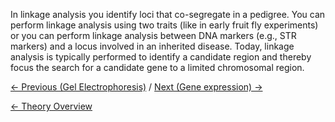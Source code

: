 In linkage analysis you identify loci that co-segregate in a pedigree. You can perform linkage analysis using two traits (like in early fruit fly experiments) or you can perform linkage analysis between DNA markers (e.g., STR markers) and a locus involved in an inherited disease. Today, linkage analysis is typically performed to identify a candidate region and thereby focus the search for a candidate gene to a limited chromosomal region.


[[Gel Electrophoresis_AG|&larr; Previous (Gel Electrophoresis)]] / [[Gene expression|Next (Gene expression) &rarr;]]

[[Animal Genetics|&larr; Theory Overview]]
